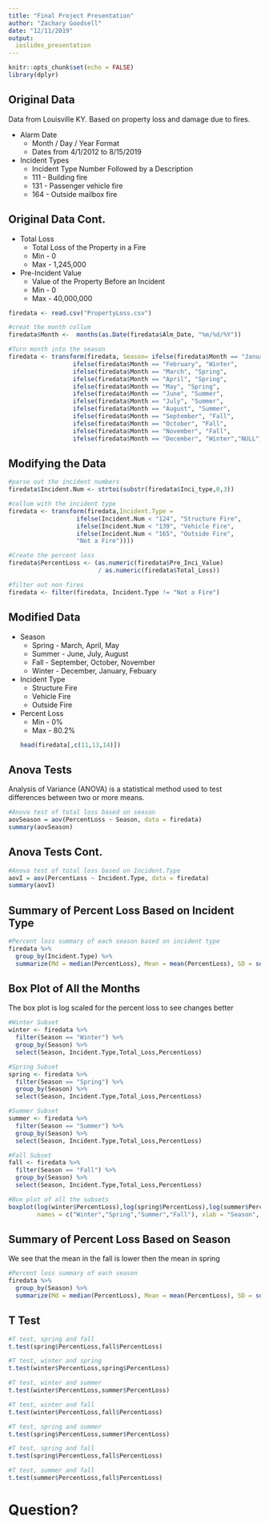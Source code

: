 ```yaml
---
title: "Final Project Presentation"
author: "Zachary Goodsell"
date: "12/11/2019"
output:
  ioslides_presentation
---
```


```r
knitr::opts_chunk$set(echo = FALSE)
library(dplyr)
```

## Original Data

Data from Louisville KY.
Based on property loss and damage due to fires.
 
* Alarm Date
    + Month / Day / Year Format
    + Dates from 4/1/2012 to 8/15/2019

- Incident Types
    + Incident Type Number Followed by a Description
    + 111 - Building fire
    + 131 - Passenger vehicle fire
    + 164 - Outside mailbox fire

## Original Data Cont.

- Total Loss
    + Total Loss of the Property in a Fire
    + Min - 0
    + Max - 1,245,000

- Pre-Incident Value
    + Value of the Property Before an Incident
    + Min - 0
    + Max - 40,000,000

```r
firedata <- read.csv("PropertyLoss.csv")

#creat the month collum
firedata$Month <-  months(as.Date(firedata$Alm_Date, "%m/%d/%Y"))

#Turn month into the season
firedata <- transform(firedata, Season= ifelse(firedata$Month == "January", "Winter",
                  ifelse(firedata$Month == "February", "Winter", 
                  ifelse(firedata$Month == "March", "Spring",
                  ifelse(firedata$Month == "April", "Spring",
                  ifelse(firedata$Month == "May", "Spring",
                  ifelse(firedata$Month == "June", "Summer",
                  ifelse(firedata$Month == "July", "Summer",
                  ifelse(firedata$Month == "August", "Summer",
                  ifelse(firedata$Month == "September", "Fall",
                  ifelse(firedata$Month == "October", "Fall",
                  ifelse(firedata$Month == "November", "Fall",
                  ifelse(firedata$Month == "December", "Winter","NULL")))))))))))))
```

## Modifying the Data

```r
#parse out the incident numbers
firedata$Incident.Num <- strtoi(substr(firedata$Inci_type,0,3))

#collum with the incident type
firedata <- transform(firedata,Incident.Type = 
                   ifelse(Incident.Num < "124", "Structure Fire", 
                   ifelse(Incident.Num < "139", "Vehicle Fire",
                   ifelse(Incident.Num < "165", "Outside Fire",
                   "Not a Fire"))))

#Create the percent loss
firedata$PercentLoss <- (as.numeric(firedata$Pre_Inci_Value)
                         / as.numeric(firedata$Total_Loss))

#filter out non fires
firedata <- filter(firedata, Incident.Type != "Not a Fire")
```

## Modified Data

* Season
    + Spring - March, April, May
    + Summer - June, July, August
    + Fall - September, October, November
    + Winter - December, January, Febuary

* Incident Type
    + Structure Fire
    + Vehicle Fire
    + Outside Fire
    
* Percent Loss
    + Min - 0%
    + Max - 80.2%
```r
head(firedata[,c(11,13,14)])
```

## Anova Tests

Analysis of Variance (ANOVA) is a statistical method used to test differences between two or more means.

```r
#Anova test of total loss based on season
aovSeason = aov(PercentLoss ~ Season, data = firedata)
summary(aovSeason)
```

## Anova Tests Cont.

```r
#Anova test of total loss based on Incident.Type
aovI = aov(PercentLoss ~ Incident.Type, data = firedata)
summary(aovI)
```

## Summary of Percent Loss Based on Incident Type

```r
#Percent loss summary of each season based on incident type
firedata %>%
  group_by(Incident.Type) %>%
  summarize(Md = median(PercentLoss), Mean = mean(PercentLoss), SD = sd(PercentLoss), N = n())

```

## Box Plot of All the Months

The box plot is log scaled for the percent loss to see changes better

```r
#Winter Subset
winter <- firedata %>%
  filter(Season == "Winter") %>%
  group_by(Season) %>%
  select(Season, Incident.Type,Total_Loss,PercentLoss)

#Spring Subset
spring <- firedata %>%
  filter(Season == "Spring") %>%
  group_by(Season) %>%
  select(Season, Incident.Type,Total_Loss,PercentLoss)

#Summer Subset
summer <- firedata %>%
  filter(Season == "Summer") %>%
  group_by(Season) %>%
  select(Season, Incident.Type,Total_Loss,PercentLoss)

#Fall Subset
fall <- firedata %>%
  filter(Season == "Fall") %>%
  group_by(Season) %>%
  select(Season, Incident.Type,Total_Loss,PercentLoss)

#Box plot of all the subsets
boxplot(log(winter$PercentLoss),log(spring$PercentLoss),log(summer$PercentLoss),log(fall$PercentLoss),
        names = c("Winter","Spring","Summer","Fall"), xlab = "Season", ylab = "Log Total Loss")
```

## Summary of Percent Loss Based on Season

We see that the mean in the fall is lower then the mean in spring

```r
#Percent loss summary of each season
firedata %>%
  group_by(Season) %>%
  summarize(Md = median(PercentLoss), Mean = mean(PercentLoss), SD = sd(PercentLoss), N = n())
```

## T Test

```r
#T test, spring and fall 
t.test(spring$PercentLoss,fall$PercentLoss)
```


```r
#T test, winter and spring 
t.test(winter$PercentLoss,spring$PercentLoss)

#T test, winter and summer 
t.test(winter$PercentLoss,summer$PercentLoss)

#T test, winter and fall 
t.test(winter$PercentLoss,fall$PercentLoss)

#T test, spring and summer 
t.test(spring$PercentLoss,summer$PercentLoss)

#T test, spring and fall 
t.test(spring$PercentLoss,fall$PercentLoss)

#T test, summer and fall 
t.test(summer$PercentLoss,fall$PercentLoss)
```

# Question?

